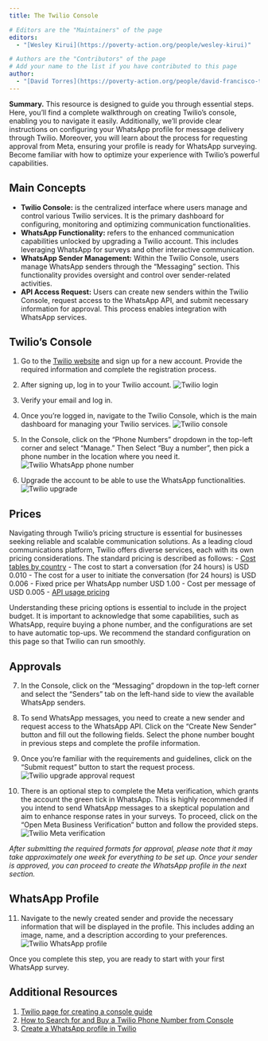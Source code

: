 ```yaml
---
title: The Twilio Console

# Editors are the "Maintainers" of the page
editors:
  - "[Wesley Kirui](https://poverty-action.org/people/wesley-kirui)"

# Authors are the "Contributors" of the page
# Add your name to the list if you have contributed to this page
author:
  - "[David Torres](https://poverty-action.org/people/david-francisco-torres-leon)"
---
```


**Summary.** This resource is designed to guide you through essential steps. Here, you'll find a complete walkthrough on creating Twilio's console, enabling you to navigate it easily. Additionally, we'll provide clear instructions on configuring your WhatsApp profile for message delivery through Twilio. Moreover, you will learn about the process for requesting approval from Meta, ensuring your profile is ready for WhatsApp surveying. Become familiar with how to optimize your experience with Twilio's powerful capabilities.

## Main Concepts
- **Twilio Console:** is the centralized interface where users manage and control various Twilio services. It is the primary dashboard for configuring, monitoring and optimizing communication functionalities.
- **WhatsApp Functionality:** refers to the enhanced communication capabilities unlocked by upgrading a Twilio account. This includes leveraging WhatsApp for surveys and other interactive communication.
- **WhatsApp Sender Management:** Within the Twilio Console, users manage WhatsApp senders through the "Messaging" section. This functionality provides oversight and control over sender-related activities.
- **API Access Request:** Users can create new senders within the Twilio Console, request access to the WhatsApp API, and submit necessary information for approval. This process enables integration with WhatsApp services.

## Twilio's Console
1. Go to the [Twilio website](www.twilio.com) and sign up for a new account. Provide the required information and complete the registration process.
2. After signing up, log in to your Twilio account.
![](../../assets/images/data_collection_methods/whatsapp/twilio_login.gif "Twilio login")

3. Verify your email and log in.
4. Once you're logged in, navigate to the Twilio Console, which is the main dashboard for managing your Twilio services.
![](../../assets/images/data_collection_methods/whatsapp/twilio_console.png "Twilio console")

5. In the Console, click on the "Phone Numbers" dropdown in the top-left corner and select "Manage." Then Select "Buy a number", then pick a phone number in the location where you need it.
![](../../assets/images/data_collection_methods/whatsapp/twilio_phone_number.gif "Twilio WhatsApp phone number")

6. Upgrade the account to be able to use the WhatsApp functionalities.
![](../../assets/images/data_collection_methods/whatsapp/twilio_upgrade.gif "Twilio upgrade")

## Prices
Navigating through Twilio's pricing structure is essential for businesses seeking reliable and scalable communication solutions. As a leading cloud communications platform, Twilio offers diverse services, each with its own pricing considerations. The standard pricing is described as follows:
- [Cost tables by country](https://www.twilio.com/en-us/whatsapp/pricing)
  - The cost to start a conversation (for 24 hours) is USD 0.010
  - The cost for a user to initiate the conversation (for 24 hours) is USD 0.006
  - Fixed price per WhatsApp number USD 1.00
  - Cost per message of USD 0.005
- [API usage pricing](https://www.twilio.com/en-us/messaging/pricing/conversations-api)

Understanding these pricing options is essential to include in the project budget. It is important to acknowledge that some capabilities, such as WhatsApp, require buying a phone number, and the configurations are set to have automatic top-ups. We recommend the standard configuration on this page so that Twilio can run smoothly. 


## Approvals

7. In the Console, click on the "Messaging" dropdown in the top-left corner and select the "Senders" tab on the left-hand side to view the available WhatsApp senders.
8. To send WhatsApp messages, you need to create a new sender and request access to the WhatsApp API. Click on the "Create New Sender" button and fill out the following fields. Select the phone number bought in previous steps and complete the profile information.
9. Once you're familiar with the requirements and guidelines, click on the "Submit request" button to start the request process.
![](../../assets/images/data_collection_methods/whatsapp/twilio_approval_request.gif "Twilio upgrade approval request")


10. There is an optional step to complete the Meta verification, which grants the account the green tick in WhatsApp. This is highly recommended if you intend to send WhatsApp messages to a skeptical population and aim to enhance response rates in your surveys. To proceed, click on the "Open Meta Business Verification" button and follow the provided steps.
![](../../assets/images/data_collection_methods/whatsapp/twilio_meta_verification.png "Twilio Meta verification")

_After submitting the required formats for approval, please note that it may take approximately one week for everything to be set up. Once your sender is approved, you can proceed to create the WhatsApp profile in the next section._


## WhatsApp Profile

11. Navigate to the newly created sender and provide the necessary information that will be displayed in the profile. This includes adding an image, name, and a description according to your preferences.
![](../../assets/images/data_collection_methods/whatsapp/twilio_whatsapp_profile.gif "Twilio WhatsApp profile")


Once you complete this step, you are ready to start with your first WhatsApp survey.

## Additional Resources
1. [Twilio page for creating a console guide](https://www.twilio.com/try-twilio)
2. [How to Search for and Buy a Twilio Phone Number from Console](https://support.twilio.com/hc/en-us/articles/223135247-How-to-Search-for-and-Buy-a-Twilio-Phone-Number-from-Console)
3. [Create a WhatsApp profile in Twilio](https://www.twilio.com/es-mx/docs/whatsapp/tutorial/connect-number-business-profile#step-2-submit-a-sender-profile-and-message-templates)